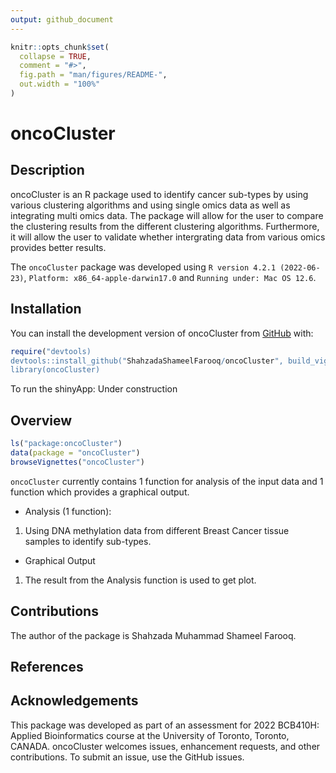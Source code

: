 ```yaml
---
output: github_document
---
```


<!-- README.md is generated from README.Rmd. Please edit that file -->

```r
knitr::opts_chunk$set(
  collapse = TRUE,
  comment = "#>",
  fig.path = "man/figures/README-",
  out.width = "100%"
)
```

# oncoCluster

<!-- badges: start -->
<!-- badges: end -->

## Description

oncoCluster is an R package used to identify cancer sub-types by using various 
clustering algorithms and using single omics data as well as integrating multi
omics data. The package will allow for the user to compare the clustering
results from the different clustering algorithms. Furthermore, it will allow the 
user to validate whether intergrating data from various omics provides better 
results. 

The `oncoCluster` package was developed using 
`R version 4.2.1 (2022-06-23)`, `Platform: x86_64-apple-darwin17.0`
and `Running under: Mac OS 12.6`.


## Installation

You can install the development version of oncoCluster from [GitHub](https://github.com/) with:

``` r
require("devtools)
devtools::install_github("ShahzadaShameelFarooq/oncoCluster", build_vignettes = TRUE)
library(oncoCluster)
```

To run the shinyApp: Under construction

## Overview

``` r
ls("package:oncoCluster")
data(package = "oncoCluster") 
browseVignettes("oncoCluster")
```
`oncoCluster` currently contains 1 function for analysis of the input data and 
1 function which provides a graphical output.

- Analysis (1 function):
1. Using DNA methylation data from different Breast Cancer tissue samples to 
identify sub-types.

- Graphical Output
1. The result from the Analysis function is used to get plot.


## Contributions

The author of the package is Shahzada Muhammad Shameel Farooq.

## References

## Acknowledgements 
This package was developed as part of an assessment for 2022 BCB410H: Applied Bioinformatics course at the University of Toronto, Toronto, CANADA. oncoCluster welcomes issues, enhancement requests, and other contributions. To submit an issue, use the GitHub issues.
